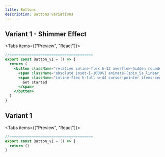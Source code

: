 ```yaml
---
title: Buttons
description: Buttons variations
---
```




## Variant 1 - Shimmer Effect

<Tabs items={["Preview", "React"]}>
  <Tab value="Preview">
  <div className="flex-row-center pt-4">
    <Button_v1 />
  </div>
  </Tab>
  <Tab value="React">

```jsx
//======================================
export const Button_v1 = () => {
  return (
    <button className="relative inline-flex h-12 overflow-hidden rounded-full p-[2px] shadow-lg focus:outline-none focus:ring-1 focus:ring-zinc-400 focus:ring-offset-2 focus:ring-offset-zinc-50">
      <span className="absolute inset-[-1000%] animate-[spin_5s_linear_infinite_reverse] dark:bg-[conic-gradient(from_90deg_at_50%_50%,#fff_0%,#000_7%)] bg-[conic-gradient(from_90deg_at_50%_50%,#000_0%,#fff_5%)]" />
      <span className="inline-flex h-full w-44 cursor-pointer items-center justify-center rounded-full bg-primary-900 px-3 py-1 font-semibold text-zinc-800 dark:text-zinc-200 backdrop-blur-xl bg-white/30 dark:bg-zinc-900/50">
        Get started
      </span> 
    </button>
  )
}
```
</Tab>
</Tabs>

## Variant 1

<Tabs items={["Preview", "React"]}>
  <Tab value="Preview">
  <div className="flex-row-center pt-4">
    <Button_v2 />
  </div>
  </Tab>
  <Tab value="React">

```jsx
//======================================
export const Button_v1 = () => {
  return ()
}
```
</Tab>
</Tabs>

